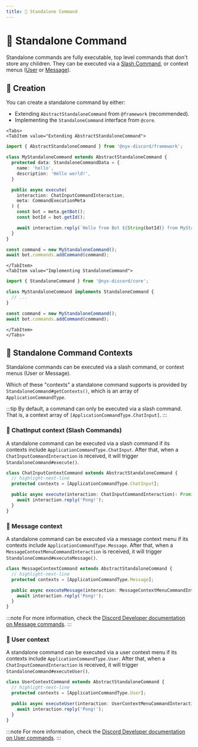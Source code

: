 ```yaml
---
title: ️📣 Standalone Command
---
```


# ️📣 Standalone Command


Standalone commands are fully executable, top level commands that don't store any children. They can be executed via a
[Slash Command](#-chatinput-context-slash-commands), or context menus ([User](#-user-context) or [Message](#-message-context)).

## 👷 Creation

You can create a standalone command by either:

* Extending `AbstractStandaloneCommand` from `@framework` (recommended).
* Implementing the `StandaloneCommand` interface from `@core`.

```mdx-code-block
<Tabs>
<TabItem value="Extending AbstractStandaloneCommand">
```

```ts
import { AbstractStandaloneCommand } from '@nyx-discord/framework';

class MyStandaloneCommand extends AbstractStandaloneCommand {
  protected data: StandaloneCommandData = {
    name: 'hello',
    description: 'Hello world!',
  }

  public async execute(
    interaction: ChatInputCommandInteraction,
    meta: CommandExecutionMeta
  ) {
    const bot = meta.getBot();
    const botId = bot.getId();

    await interaction.reply(`Hello from Bot ${String(botId)} from MyStandaloneCommand!`);
  }
}

const command = new MyStandaloneCommand();
await bot.commands.addCommand(command);
```

```mdx-code-block
</TabItem>
<TabItem value="Implementing StandaloneCommand">
```

```ts
import { StandaloneCommand } from '@nyx-discord/core';

class MyStandaloneCommand implements StandaloneCommand {
  // ...
}

const command = new MyStandaloneCommand();
await bot.commands.addCommand(command);
```

```mdx-code-block
</TabItem>
</Tabs>
```

## 🧭 Standalone Command Contexts

Standalone commands can be executed via a slash command, or context menus (User or Message).

Which of these "contexts" a standalone command supports is provided by `StandaloneCommand#getContexts()`, which is an
array of `ApplicationCommandType`.

:::tip
By default, a command can only be executed via a slash command. That is, a context
array of `[ApplicationCommandType.ChatInput]`.
:::

### 🤖 ChatInput context (Slash Commands)

A standalone command can be executed via a slash command if its contexts include `ApplicationCommandType.ChatInput`. After
that, when a `ChatInputCommandInteraction` is received, it will trigger `StandaloneCommand#execute()`.

```ts
class ChatInputContextCommand extends AbstractStandaloneCommand {
  // highlight-next-line
  protected contexts = [ApplicationCommandType.ChatInput];

  public async execute(interaction: ChatInputCommandInteraction): Promise<void> {
    await interaction.reply('Pong!');
  }
}
```

### 💬 Message context

A standalone command can be executed via a message context menu if its contexts include `ApplicationCommandType.Message`.
After that, when a `MessageContextMenuCommandInteraction` is received, it will trigger `StandaloneCommand#executeMessage()`.

```ts
class MessageContextCommand extends AbstractStandaloneCommand {
  // highlight-next-line
  protected contexts = [ApplicationCommandType.Message];

  public async executeMessage(interaction: MessageContextMenuCommandInteraction): Promise<void> {
    await interaction.reply('Pong!');
  }
}
```

:::note
For more information, check
the [Discord Developer documentation on Message commands](https://discord.com/developers/docs/interactions/application-commands#message-commands).
:::

### 👤 User context

A standalone command can be executed via a user context menu if its contexts include `ApplicationCommandType.User`.
After that, when a `ChatInputCommandInteraction` is received, it will trigger `StandaloneCommand#executeUser()`.

```ts
class UserContextCommand extends AbstractStandaloneCommand {
  // highlight-next-line
  protected contexts = [ApplicationCommandType.User];

  public async executeUser(interaction: UserContextMenuCommandInteraction): Promise<void> {
    await interaction.reply('Pong!');
  }
}
```

:::note
For more information, check
the [Discord Developer documentation on User commands](https://discord.com/developers/docs/interactions/application-commands#user-commands).
:::
